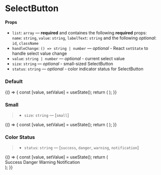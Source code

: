
<Meta title="Forms/SelectButton" component={MultipleSelect} />

# SelectButton

#### Props

- `list`: `array` — **required** and containes the following **required** props: `name`: `string`, `value`: `string`, `labelText`: `string` and the following _optional_: `id`, `className`
- `handleChange`: `() => string | number` — _optional_ - React `setState` to handle select value change
- `value`: `string | number` — _optional_ - current select value
- `size`: `string` — _optional_ - small-sized SelectButton
- `status`: `string` — _optional_ - color indicator status for SelectButton

### Default

<Preview>
  <Story name="default">
    {() => {
      const [value, setValue] = useState();
      return (
        <MultipleSelect>
          <SelectButton
            name="button1"
            value="button1"
            labelText="Button 1"
            onClick={setValue}
            isActive={value === "button1"}
          />
          <SelectButton
            name="button2"
            value="button2"
            labelText="Button 2"
            onClick={setValue}
            isActive={value === "button2"}
          />
          <SelectButton
            name="button3"
            value="button3"
            labelText="Button 3"
            onClick={setValue}
            isActive={value === "button3"}
          />
        </MultipleSelect>
      );
    }}
  </Story>
</Preview>

### Small

> - `size`: `string` — [`small`]

<Preview>
  <Story name="small">
    {() => {
      const [value, setValue] = useState();
      return (
        <MultipleSelect size="small">
          <SelectButton
            name="button1"
            value="button1"
            labelText="Button 1"
            onClick={setValue}
            isActive={value === "button1"}
          />
          <SelectButton
            name="button2"
            value="button2"
            labelText="Button 2"
            onClick={setValue}
            isActive={value === "button2"}
          />
          <SelectButton
            name="button3"
            value="button3"
            labelText="Button 3"
            onClick={setValue}
            isActive={value === "button3"}
          />
        </MultipleSelect>
      );
    }}
  </Story>
</Preview>

### Color Status

> - `status`: `string` — [`success`, `danger`, `warning`, `notification`]

<Preview>
  <Story name="status">
    {() => {
      const [value, setValue] = useState();
      return (
        <div>
          <Text>Success</Text>
          <MultipleSelect status="success">
            <SelectButton
              name="button1"
              value="button1"
              labelText="Button 1"
              onClick={setValue}
              isActive={value === "button1"}
            />
            <SelectButton
              name="button2"
              value="button2"
              labelText="Button 2"
              onClick={setValue}
              isActive={value === "button2"}
            />
            <SelectButton
              name="button3"
              value="button3"
              labelText="Button 3"
              onClick={setValue}
              isActive={value === "button3"}
            />
          </MultipleSelect>
          <Text marginTop="1rem">Danger</Text>
          <MultipleSelect status="danger">
            <SelectButton
              name="danger-button1"
              value="danger-button1"
              labelText="Button 1"
              onClick={setValue}
              isActive={value === "danger-button1"}
            />
            <SelectButton
              name="danger-button2"
              value="danger-button2"
              labelText="Button 2"
              onClick={setValue}
              isActive={value === "danger-button2"}
            />
            <SelectButton
              name="danger-button3"
              value="danger-button3"
              labelText="Button 3"
              onClick={setValue}
              isActive={value === "danger-button3"}
            />
          </MultipleSelect>
          <Text marginTop="1rem">Warning</Text>
          <MultipleSelect status="warning">
            <SelectButton
              name="warning-button1"
              value="warning-button1"
              labelText="Button 1"
              onClick={setValue}
              isActive={value === "warning-button1"}
            />
            <SelectButton
              name="warning-button2"
              value="warning-button2"
              labelText="Button 2"
              onClick={setValue}
              isActive={value === "warning-button2"}
            />
            <SelectButton
              name="warning-button3"
              value="warning-button3"
              labelText="Button 3"
              onClick={setValue}
              isActive={value === "warning-button3"}
            />
          </MultipleSelect>
          <Text marginTop="1rem">Notification</Text>
          <MultipleSelect status="notification">
            <SelectButton
              name="notification-button1"
              value="notification-button1"
              labelText="Button 1"
              onClick={setValue}
              isActive={value === "notification-button1"}
            />
            <SelectButton
              name="notification-button2"
              value="notification-button2"
              labelText="Button 2"
              onClick={setValue}
              isActive={value === "notification-button2"}
            />
            <SelectButton
              name="notification-button3"
              value="notification-button3"
              labelText="Button 3"
              onClick={setValue}
              isActive={value === "notification-button3"}
            />
          </MultipleSelect>
        </div>
      );
    }}
  </Story>
</Preview>
